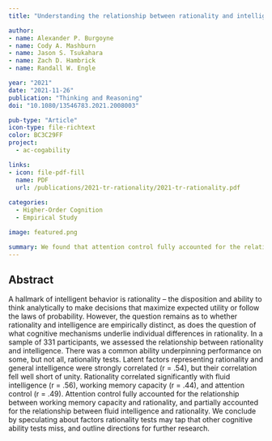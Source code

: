 ```yaml
---
title: "Understanding the relationship between rationality and intelligence: A latent-variable approach"

author:
- name: Alexander P. Burgoyne
- name: Cody A. Mashburn
- name: Jason S. Tsukahara
- name: Zach D. Hambrick
- name: Randall W. Engle

year: "2021"
date: "2021-11-26"
publication: "Thinking and Reasoning"
doi: "10.1080/13546783.2021.2008003"

pub-type: "Article"
icon-type: file-richtext
color: BC3C29FF
project:
  - ac-cogability

links:
- icon: file-pdf-fill
  name: PDF
  url: /publications/2021-tr-rationality/2021-tr-rationality.pdf
  
categories:
  - Higher-Order Cognition
  - Empirical Study

image: featured.png

summary: We found that attention control fully accounted for the relationship between working memory capacity and rationality, and partially accounted for the relationship between fluid intelligence and rationality.
---
```


## Abstract

A hallmark of intelligent behavior is rationality – the disposition and ability to think analytically to make decisions that maximize expected utility or follow the laws of probability. However, the question remains as to whether rationality and intelligence are empirically distinct, as does the question of what cognitive mechanisms underlie individual differences in rationality. In a sample of 331 participants, we assessed the relationship between rationality and intelligence. There was a common ability underpinning performance on some, but not all, rationality tests. Latent factors representing rationality and general intelligence were strongly correlated (r = .54), but their correlation fell well short of unity. Rationality correlated significantly with fluid intelligence (r = .56), working memory capacity (r = .44), and attention control (r = .49). Attention control fully accounted for the relationship between working memory capacity and rationality, and partially accounted for the relationship between fluid intelligence and rationality. We conclude by speculating about factors rationality tests may tap that other cognitive ability tests miss, and outline directions for further research.
